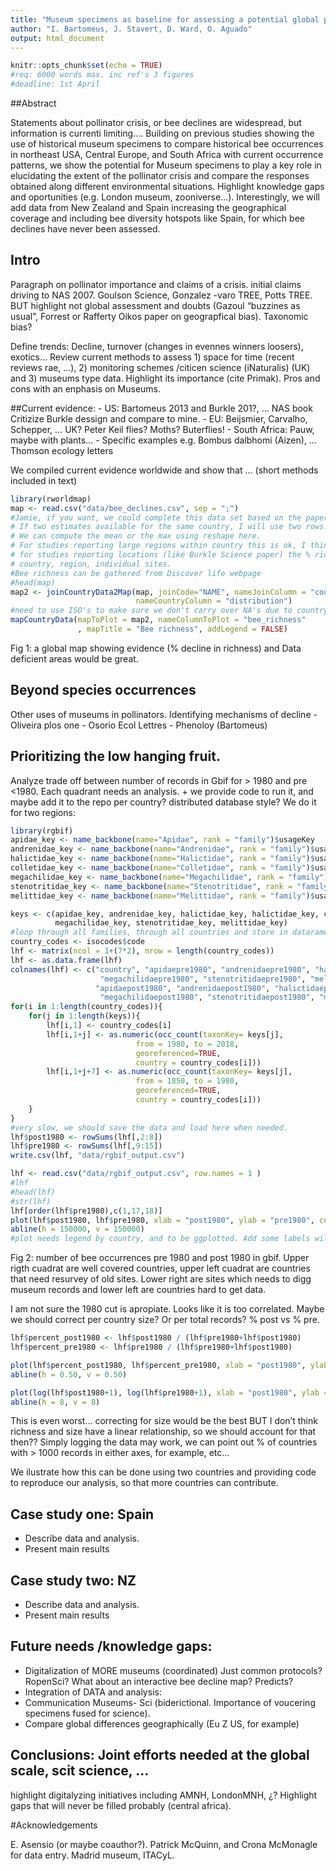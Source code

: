 ```yaml
---
title: "Museum specimens as baseline for assessing a potential global pollinator crisis"
author: "I. Bartomeus, J. Stavert, D. Ward, O. Aguado"
output: html_document
---
```


```r
knitr::opts_chunk$set(echo = TRUE)
#req: 6000 words max. inc ref's 3 figures
#deadline: 1st April
```

##Abstract

Statements about pollinator crisis, or bee declines are widespread, but information is currenti limiting....
Building on previous studies showing the use of historical museum specimens to compare historical bee occurrences in northeast USA, Central Europe, and South Africa with current occurrence patterns, we show the potential for Museum specimens to play a key role in elucidating the extent of the pollinator crisis and compare the responses obtained along different environmental situations. Highlight knowledge gaps and oportunities (e.g. London museum, zooniverse...). Interestingly, we will add data from New Zealand and Spain increasing the geographical coverage and including bee diversity hotspots like Spain, for which bee declines have never been assessed.


## Intro

Paragraph on pollinator importance and claims of a crisis. initial claims driving to NAS 2007.  Goulson Science, Gonzalez -varo TREE, Potts TREE. BUT highlight not global assessment and doubts (Gazoul "buzzines as usual", Forrest or Rafferty Oikos paper on geograpfical bias). Taxonomic bias?

Define trends: Decline, turnover (changes in evennes winners loosers), exotics... Review current methods to assess 1) space for time (recent reviews rae, ...), 2) monitoring schemes /citicen science (iNaturalis) (UK) and 3) museums type data. Highlight its importance (cite Primak). Pros and cons with an enphasis on Museums. 

##Current evidence:
- US: Bartomeus 2013 and Burkle 201?, ... NAS book Critizize Burkle dessign and compare to mine.
- EU: Beijsmier, Carvalho, Schepper, ... UK? Peter Keil flies? Moths? Buterflies!
- South Africa: Pauw, maybe with plants...
- Specific examples e.g. Bombus dalbhomi (Aizen), ... Thomson ecology letters

We compiled current evidence worldwide and show that ... (short methods included in text)

```r
library(rworldmap)
map <- read.csv("data/bee_declines.csv", sep = ";")
#Jamie, if you want, we could complete this data set based on the papers.
# If two estimates available for the same country, I will use two rows. 
# We can compute the mean or the max using reshape here.
# For studies reporting large regions within country this is ok, I think, but
# for studies reporting locations (like Burkle Science paper) the % richness loss would be inflated when scaling up... not sure how to add those up. Add a column maybe saying coverage
# country, region, individual sites.
#Bee richness can be gathered from Discover life webpage
#head(map)
map2 <- joinCountryData2Map(map, joinCode="NAME", nameJoinColumn = "country",
                            nameCountryColumn = "distribution")
#need to use ISO's to make sure we don't carry over NA's due to country misspellings
mapCountryData(mapToPlot = map2, nameColumnToPlot = "bee_richness"
               , mapTitle = "Bee richness", addLegend = FALSE) 

```

Fig 1: a global map showing evidence (% decline in richness) and Data deficient areas would be great.


## Beyond species occurrences
Other uses of museums in pollinators. Identifying mechanisms of decline
- Oliveira plos one 
- Osorio Ecol Lettres
- Phenoloy (Bartomeus)


## Prioritizing the low hanging fruit.

Analyze trade off between number of records in Gbif for > 1980 and pre <1980. Each quadrant needs an analysis. 
+ we provide code to run it, and maybe add it to the repo per country? distributed database style?
We do it for two regions:


```r
library(rgbif)
apidae_key <- name_backbone(name="Apidae", rank = "family")$usageKey
andrenidae_key <- name_backbone(name="Andrenidae", rank = "family")$usageKey
halictidae_key <- name_backbone(name="Halictidae", rank = "family")$usageKey
colletidae_key <- name_backbone(name="Colletidae", rank = "family")$usageKey
megachilidae_key <- name_backbone(name="Megachilidae", rank = "family")$usageKey
stenotritidae_key <- name_backbone(name="Stenotritidae", rank = "family")$usageKey
melittidae_key <- name_backbone(name="Melittidae", rank = "family")$usageKey

keys <- c(apidae_key, andrenidae_key, halictidae_key, halictidae_key, colletidae_key,
          megachilidae_key, stenotritidae_key, melittidae_key)
#loop through all families, through all countries and store in datarame
country_codes <- isocodes$code 
lhf <- matrix(ncol = 1+(7*2), nrow = length(country_codes))
lhf <- as.data.frame(lhf)
colnames(lhf) <- c("country", "apidaepre1980", "andrenidaepre1980", "halictidaepre1980", "colletidaepre1980", 
                    "megachilidaepre1980", "stenotritidaepre1980", "melittidaepre1980",
                   "apidaepost1980", "andrenidaepost1980", "halictidaepost1980", "colletidaepost1980", 
                    "megachilidaepost1980", "stenotritidaepost1980", "melittidaepost1980")
for(i in 1:length(country_codes)){
    for(j in 1:length(keys)){
        lhf[i,1] <- country_codes[i]
        lhf[i,1+j] <- as.numeric(occ_count(taxonKey= keys[j],
                            from = 1980, to = 2018,
                            georeferenced=TRUE,
                            country = country_codes[i]))
        lhf[i,1+j+7] <- as.numeric(occ_count(taxonKey= keys[j],
                            from = 1850, to = 1980,
                            georeferenced=TRUE,
                            country = country_codes[i]))
    }
}
#very slow, we should save the data and load here when needed.
lhf$post1980 <- rowSums(lhf[,2:8])
lhf$pre1980 <- rowSums(lhf[,9:15])
write.csv(lhf, "data/rgbif_output.csv")
```

```r
lhf <- read.csv("data/rgbif_output.csv", row.names = 1 )
#lhf
#head(lhf)
#str(lhf)
lhf[order(lhf$pre1980),c(1,17,18)]
plot(lhf$post1980, lhf$pre1980, xlab = "post1980", ylab = "pre1980", col = as.factor(lhf$country), xlim = c(0,300000), ylim = c(0, 300000))
abline(h = 150000, v = 150000)
#plot needs legend by country, and to be ggplotted. Add some labels will be good, at least for ES and NZ, which we explore below.

```

Fig 2: number of bee occurrences pre 1980 and post 1980 in gbif. Upper rigth cuadrat are well covered countries, upper left cuadrat are countries that need resurvey of old sites. Lower right are sites which needs to digg museum records and lower left are countries hard to get data.

I am not sure the 1980 cut is apropiate. Looks like it is too correlated. Maybe we should correct per country size? Or per total records? % post vs % pre.

```r
lhf$percent_post1980 <- lhf$post1980 / (lhf$pre1980+lhf$post1980)
lhf$percent_pre1980 <- lhf$pre1980 / (lhf$pre1980+lhf$post1980)

plot(lhf$percent_post1980, lhf$percent_pre1980, xlab = "post1980", ylab = "pre1980", col = as.factor(lhf$country), xlim = c(0,1), ylim = c(0, 1))
abline(h = 0.50, v = 0.50)

plot(log(lhf$post1980+1), log(lhf$pre1980+1), xlab = "post1980", ylab = "pre1980", col = as.factor(lhf$country))
abline(h = 8, v = 8)

```
This is even worst... correcting for size would be the best BUT I don't think richness and size have a linear relationship, so we should account for that then??
Simply logging the data may work, we can point out % of countries with > 1000 records in either axes, for example, etc...


We ilustrate how this can be done using two countries and providing code to reproduce our analysis, so that more countries can contribute.

## Case study one: Spain

- Describe data and analysis.
- Present main results

## Case study two: NZ

- Describe data and analysis.
- Present main results


## Future needs /knowledge gaps:
- Digitalization of MORE museums (coordinated) Just common protocols? RopenSci? What about an interactive bee decline map? Predicts?
- Integration of DATA and analysis:
- Communication Museums- Sci (biderictional. Importance of voucering specimens fused for science).
- Compare global differences geographically (Eu Z US, for example)


## Conclusions: Joint efforts needed at the global scale, scit science, ...

highlight digitalyzing initiatives including AMNH, LondonMNH, ¿? Highlight gaps that will never be filled probably (central africa).


#Acknowledgements

E. Asensio (or maybe coauthor?). Patrick McQuinn, and Crona McMonagle for data entry. Madrid museum, ITACyL.
